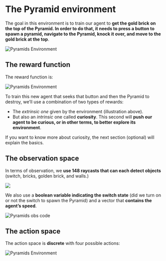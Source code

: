 # The Pyramid environment

The goal in this environment is to train our agent to **get the gold brick on the top of the Pyramid. In order to do that, it needs to press a button to spawn a pyramid, navigate to the Pyramid, knock it over, and move to the gold brick at the top**.

<img src="https://huggingface.co/datasets/huggingface-deep-rl-course/course-images/resolve/main/en/unit7/pyramids.png" alt="Pyramids Environment"/>


## The reward function

The reward function is:

<img src="https://huggingface.co/datasets/huggingface-deep-rl-course/course-images/resolve/main/en/unit7/pyramids-reward.png" alt="Pyramids Environment"/>

To train this new agent that seeks that button and then the Pyramid to destroy, we’ll use a combination of two types of rewards:

- The *extrinsic one* given by the environment (illustration above).
- But also an *intrinsic* one called **curiosity**. This second will **push our agent to be curious, or in other terms, to better explore its environment**.

If you want to know more about curiosity, the next section (optional) will explain the basics.

## The observation space

In terms of observation, we **use 148 raycasts that can each detect objects** (switch, bricks, golden brick, and walls.)

<img src="https://huggingface.co/datasets/huggingface-deep-rl-course/course-images/resolve/main/en/unit7/pyramids_raycasts.png"/>

We also use a **boolean variable indicating the switch state** (did we turn on or not the switch to spawn the Pyramid) and a vector that **contains the agent’s speed**.

<img src="https://huggingface.co/datasets/huggingface-deep-rl-course/course-images/resolve/main/en/unit5/pyramids-obs-code.png" alt="Pyramids obs code"/>


## The action space

The action space is **discrete** with four possible actions:

<img src="https://huggingface.co/datasets/huggingface-deep-rl-course/course-images/resolve/main/en/unit5/pyramids-action.png" alt="Pyramids Environment"/>
